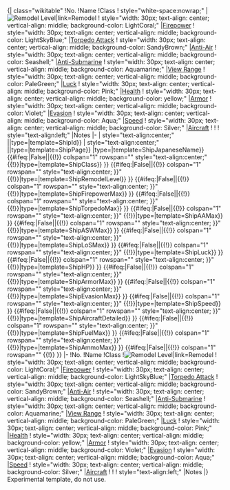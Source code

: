<noinclude>{| class="wikitable"
!No.
!Name
!Class
! style="white-space:nowrap;" |[[File:Remodel_Icon.png|Remodel Level|link=Remodel]]
! style="width: 30px; text-align: center; vertical-align: middle; background-color: LightCoral;" |[[file:icon_Gun.png|Firepower]]
! style="width: 30px; text-align: center; vertical-align: middle; background-color: LightSkyBlue;" |[[file:icon_Torpedo.png|Torpedo Attack]]
! style="width: 30px; text-align: center; vertical-align: middle; background-color: SandyBrown;" |[[file:icon_AA.png|Anti-Air]]
! style="width: 30px; text-align: center; vertical-align: middle; background-color: Seashell;" |[[file:icon_ASW.png|Anti-Submarine]]
! style="width: 30px; text-align: center; vertical-align: middle; background-color: Aquamarine;" |[[file:icon_LOS.png|View Range]]
! style="width: 30px; text-align: center; vertical-align: middle; background-color: PaleGreen;" |[[file:icon_Luck.png|Luck]]
! style="width: 30px; text-align: center; vertical-align: middle; background-color: Pink;" |[[file:icon_HP.png|Health]]
! style="width: 30px; text-align: center; vertical-align: middle; background-color: yellow;" |[[file:icon_Armor.png|Armor]]
! style="width: 30px; text-align: center; vertical-align: middle; background-color: Violet;" |[[file:icon_Evasion.png|Evasion]]
! style="width: 30px; text-align: center; vertical-align: middle; background-color: Aqua;" |[[file:icon_Speed.png|Speed]]
! style="width: 30px; text-align: center; vertical-align: middle; background-color: Silver;" |[[file:icon_Aircraft.png|Aircraft]]
!{{Fuel}}
!{{Ammo}}
! style="text-align:left;" |Notes
</noinclude>|-
| style="text-align:center;" |{{{{{ship}}}|type={{{type}}}|template=ShipId}}<!--
-->
| style="text-align:center;" |{{{{{ship}}}|type={{{type}}}|template=ShipPage}} {{{{{ship}}}|type={{{type}}}|template=ShipJapaneseName}}<!--
-->
{{#ifeq:{{{showclass|True}}}|False||{{!}} colspan="1" rowspan="{{{rowspanclass|1}}}" style="text-align:center;" {{!}}{{{{{ship}}}|type={{{type}}}|template=ShipClass}} }}<!--
-->
{{#ifeq:{{{showclass|True}}}|False||{{!}} colspan="1" rowspan="{{{rowspanremodel|1}}}" style="text-align:center; {{CellColorer|color0=transparent|color1=yellow|color2=lime|threshold1={{{threshold1remodel|20}}}|threshold2={{{threshold2remodel|20}}}|operator1=<|operator2=<|value={{{{{ship}}}|type={{{type}}}|template=ShipRemodelLevel}} }}" {{!}}{{{{{ship}}}|type={{{type}}}|template=ShipRemodelLevel}} }}<!--
-->
{{#ifeq:{{{showclass|True}}}|False||{{!}} colspan="1" rowspan="{{{rowspanfirepower|1}}}" style="text-align:center; {{CellColorer|color0=transparent|color1=yellow|color2=lime|threshold1={{{threshold1firepower|999}}}|threshold2={{{threshold2firepower|999}}}|value={{{{{ship}}}|type={{{type}}}|template=ShipFirepowerMax}} }}" {{!}}{{{{{ship}}}|type={{{type}}}|template=ShipFirepowerMax}} }}<!--
-->
{{#ifeq:{{{showclass|True}}}|False||{{!}} colspan="1" rowspan="{{{rowspantorpedo|1}}}" style="text-align:center; {{CellColorer|color0=transparent|color1=yellow|color2=lime|threshold1={{{threshold1torpedo|999}}}|threshold2={{{threshold2torpedo|999}}}|value={{{{{ship}}}|type={{{type}}}|template=ShipTorpedoMax}} }}" {{!}}{{{{{ship}}}|type={{{type}}}|template=ShipTorpedoMax}} }}<!--
-->
{{#ifeq:{{{showclass|True}}}|False||{{!}} colspan="1" rowspan="{{{rowspanaa|1}}}" style="text-align:center; {{CellColorer|color0=transparent|color1=yellow|color2=lime|threshold1={{{threshold1aa|999}}}|threshold2={{{threshold2aa|999}}}|value={{{{{ship}}}|type={{{type}}}|template=ShipAAMax}} }}" {{!}}{{{{{ship}}}|type={{{type}}}|template=ShipAAMax}} }}<!--
-->
{{#ifeq:{{{showclass|True}}}|False||{{!}} colspan="1" rowspan="{{{rowspanasw|1}}}" style="text-align:center; {{CellColorer|color0=transparent|color1=yellow|color2=lime|threshold1={{{threshold1asw|999}}}|threshold2={{{threshold2asw|999}}}|value={{{{{ship}}}|type={{{type}}}|template=ShipASWMax}} }}" {{!}}{{{{{ship}}}|type={{{type}}}|template=ShipASWMax}} }}<!--
-->
{{#ifeq:{{{showclass|True}}}|False||{{!}} colspan="1" rowspan="{{{rowspanlos|1}}}" style="text-align:center; {{CellColorer|color0=transparent|color1=yellow|color2=lime|threshold1={{{threshold1los|999}}}|threshold2={{{threshold2los|999}}}|value={{{{{ship}}}|type={{{type}}}|template=ShipLoSMax}} }}" {{!}}{{{{{ship}}}|type={{{type}}}|template=ShipLoSMax}} }}<!--
-->
{{#ifeq:{{{showclass|True}}}|False||{{!}} colspan="1" rowspan="{{{rowspanluck|1}}}" style="text-align:center; {{CellColorer|color0=transparent|color1=yellow|color2=lime|threshold1={{{threshold1luck|999}}}|threshold2={{{threshold2luck|999}}}|value={{{{{ship}}}|type={{{type}}}|template=ShipLuck}} }}" {{!}}{{{{{ship}}}|type={{{type}}}|template=ShipLuck}} }}<!--
-->
{{#ifeq:{{{showclass|True}}}|False||{{!}} colspan="1" rowspan="{{{rowspanhp|1}}}" style="text-align:center; {{CellColorer|color0=transparent|color1=yellow|color2=lime|threshold1={{{threshold1hp|999}}}|threshold2={{{threshold2hp|999}}}|value={{{{{ship}}}|type={{{type}}}|template=ShipHP}} }}" {{!}}{{{{{ship}}}|type={{{type}}}|template=ShipHP}} }}<!--
-->
{{#ifeq:{{{showclass|True}}}|False||{{!}} colspan="1" rowspan="{{{rowspanarmor|1}}}" style="text-align:center; {{CellColorer|color0=transparent|color1=yellow|color2=lime|threshold1={{{threshold1armor|999}}}|threshold2={{{threshold2armor|999}}}|value={{{{{ship}}}|type={{{type}}}|template=ShipArmorMax}} }}" {{!}}{{{{{ship}}}|type={{{type}}}|template=ShipArmorMax}} }}<!--
-->
{{#ifeq:{{{showclass|True}}}|False||{{!}} colspan="1" rowspan="{{{rowspanevasion|1}}}" style="text-align:center; {{CellColorer|color0=transparent|color1=yellow|color2=lime|threshold1={{{threshold1evasion|999}}}|threshold2={{{threshold2evasion|999}}}|value={{{{{ship}}}|type={{{type}}}|template=ShipEvasionMax}} }}" {{!}}{{{{{ship}}}|type={{{type}}}|template=ShipEvasionMax}} }}<!--
-->
{{#ifeq:{{{showclass|True}}}|False||{{!}} colspan="1" rowspan="{{{rowspanspeed|1}}}" style="text-align:center; {{CellColorer|color0=transparent|color1=yellow|color2=lime|threshold1={{{threshold1speed|999}}}|threshold2={{{threshold2speed|999}}}|value={{{{{ship}}}|type={{{type}}}|template=ShipSpeed}} }}" {{!}}{{{{{ship}}}|type={{{type}}}|template=ShipSpeed}} }}<!--
-->
{{#ifeq:{{{showclass|True}}}|False||{{!}} colspan="1" rowspan="{{{rowspanaircraft|1}}}" style="text-align:center; {{CellColorer|color0=transparent|color1=yellow|color2=lime|threshold1={{{threshold1aircraft|999}}}|threshold2={{{threshold2aircraft|999}}}|value={{{{{ship}}}|type={{{type}}}|template=ShipAircraft}} }}" {{!}}{{{{{ship}}}|type={{{type}}}|template=ShipAircraftDetailed}} }}<!--
-->
{{#ifeq:{{{showclass|True}}}|False||{{!}} colspan="1" rowspan="{{{rowspanfuel|1}}}" style="text-align:center; {{CellColorer|color0=transparent|color1=yellow|color2=lime|threshold1={{{threshold1fuel|0}}}|threshold2={{{threshold2fuel|0}}}|operator1=<|operator2=<|value={{{{{ship}}}|type={{{type}}}|template=ShipFuelMax}} }}" {{!}}{{{{{ship}}}|type={{{type}}}|template=ShipFuelMax}} }}<!--
-->
{{#ifeq:{{{showclass|True}}}|False||{{!}} colspan="1" rowspan="{{{rowspanammo|1}}}" style="text-align:center; {{CellColorer|color0=transparent|color1=yellow|color2=lime|threshold1={{{threshold1ammo|0}}}|threshold2={{{threshold2ammo|0}}}|operator1=<|operator2=<|value={{{{{ship}}}|type={{{type}}}|template=ShipAmmoMax}} }}" {{!}}{{{{{ship}}}|type={{{type}}}|template=ShipAmmoMax}} }}<!--
-->
{{#ifeq:{{{showclass|True}}}|False||{{!}} colspan="1" rowspan="{{{rowspannotes|1}}}" {{!}}{{{notes}}} }}<noinclude>
|-
!No.
!Name
!Class
![[File:Remodel_Icon.png|Remodel Level|link=Remodel]]
! style="width: 30px; text-align: center; vertical-align: middle; background-color: LightCoral;" |[[file:icon_Gun.png|Firepower]]
! style="width: 30px; text-align: center; vertical-align: middle; background-color: LightSkyBlue;" |[[file:icon_Torpedo.png|Torpedo Attack]]
! style="width: 30px; text-align: center; vertical-align: middle; background-color: SandyBrown;" |[[file:icon_AA.png|Anti-Air]]
! style="width: 30px; text-align: center; vertical-align: middle; background-color: Seashell;" |[[file:icon_ASW.png|Anti-Submarine]]
! style="width: 30px; text-align: center; vertical-align: middle; background-color: Aquamarine;" |[[file:icon_LOS.png|View Range]]
! style="width: 30px; text-align: center; vertical-align: middle; background-color: PaleGreen;" |[[file:icon_Luck.png|Luck]]
! style="width: 30px; text-align: center; vertical-align: middle; background-color: Pink;" |[[file:icon_HP.png|Health]]
! style="width: 30px; text-align: center; vertical-align: middle; background-color: yellow;" |[[file:icon_Armor.png|Armor]]
! style="width: 30px; text-align: center; vertical-align: middle; background-color: Violet;" |[[file:icon_Evasion.png|Evasion]]
! style="width: 30px; text-align: center; vertical-align: middle; background-color: Aqua;" |[[file:icon_Speed.png|Speed]]
! style="width: 30px; text-align: center; vertical-align: middle; background-color: Silver;" |[[file:icon_Aircraft.png|Aircraft]]
!{{Fuel}}
!{{Ammo}}
! style="text-align:left;" |Notes
|}
Experimental template, do not use.
</noinclude>